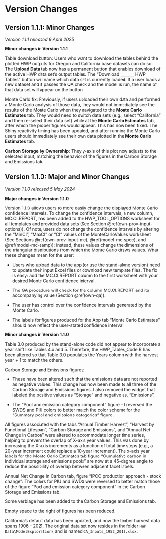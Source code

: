 # Version Changes   {#vc}

## Version 1.1.1: Minor Changes         {#vc-v1-1-1}

*Version 1.1.1 released 9 April 2025*

**Minor changes in Version 1.1.1**

Table download button: Users who want to download the tables behind the plotted HWP outputs for Oregon and California base datasets can do so.  The **Upload Data** tab now has a permanent button that enables download of the active HWP data set's output tables.  The "Download _______ HWP Tables" button will name which data set is currently loaded. If a user loads a new dataset and it passes the QA check and the model is run, the name of that data set will appear on the button.    

Monte Carlo fix: Previously, if users uploaded their own data and performed a Monte Carlo analysis of those data, they would not immediately see the results of the Monte Carlo when they navigated to the **Monte Carlo Estimates** tab.  They would need to switch data sets (e.g., select "California" and then re-select their data set) while at the **Monte Carlo Estimates** tab, after which the proper figures would appear.  This has now been fixed.  The Shiny reactivity timing has been updated, and after running the Monte Carlo users should immediately see their own data plotted in the **Monte Carlo Estimates** tab.  

**Carbon Storage by Ownership**: They y-axis of this plot now adjusts to the selected input, matching the behavior of the figures in the Carbon Storage and Emissions tab.


## Version 1.1.0: Major and Minor Changes         {#vc-v1-1-0}

*Version 1.1.0 released 5 May 2024*

**Major changes in Version 1.1.0**

Version 1.1.0 allows users to more easily change the displayed Monte Carlo confidence intervals.  To change the confidence intervals, a new column, MC.CI.REPORT, has been added to the HWP_TOOL_OPTIONS worksheet for all templates and provided data sets (See Section \@ref(own-prov-input-options)).  Of note, users do not change the confidence intervals by altering the "MinCI", "MaxCI" or "CI" values of the MonteCarloValues worksheet (See Sections \@ref(own-prov-input-mc), \@ref(model-mc-spec), and \@ref(model-mc-samp)); instead, these values change the dimensions of the triangular distributions from which the Monte Carlo draws values.  What these changes mean for the user:    

* Users who upload data to the app (or use the stand-alone version) need to update their input Excel files or download new template files.  The fix is easy: add the MC.CI.REPORT column to the first worksheet with your desired Monte Carlo confidence interval.  

* The QA procedure will check for the column MC.CI.REPORT and its accompanying value (Section \@ref(own-qa)).  

* The user has control over the confidence intervals generated by the Monte Carlo.

* The labels for figures produced for the App tab "Monte Carlo Estimates" should now reflect the user-stated confidence interval.


**Minor changes in Version 1.1.0**

Table 3.0 produced by the stand-alone code did not appear to incorporate a year shift like Tables 4.x and 5.  Therefore, the HWP_Tables_Code.R has been altered so that Table 3.0 populates the Years column with the harvest year + 1 to match the others.   

Carbon Storage and Emissions figures: 

* These have been altered such that the emissions data are not reported as negative values.  This change has now been made to all three of the Carbon Storage and Emissions figures.  I also removed the widget that labeled the positive values as “Storage” and negative as. “Emissions”.

* The “Pool and emission category component” figure – I reversed the SWDS and PIU colors to better match the color scheme for the "Summary pool and emissions categories" figure. 

All figures associated with the tabs "Annual Timber Harvest", "Harvest by Functional Lifespan", "Carbon Storage and Emissions", and "Annual Net Change in Carbon" were altered to accommodate longer time series, helping to prevent the overlap of X-axis year values.  This was done by increasing the X-axis increments as a function of total time steps (e.g., a 20-year increment could replace a 10-year increment). The x-axis year labels for the Monte Carlo Estimates tab figure "Cumulative carbon in individual storage and emissions pools" are now at a 45-degree angle to reduce the possibility of overlap between adjacent facet labels.  

Annual Net Change in Carbon tab, figure "IPCC production approach - stock change": The colors for PIU and SWDS were reversed to better match those of the figure “Pool and emission category component” in the Carbon Storage and Emissions tab.  

Some verbiage has been added to the Carbon Storage and Emissions tab.    

Empty space to the right of figures has been reduced. 

California's default data has been updated, and now the timber harvest data spans 1906 - 2021.  The original data set now resides in the folder `HWP Data\ModelExploration\` and is named `CA_Inputs_1952_2019.xlsx`.   




